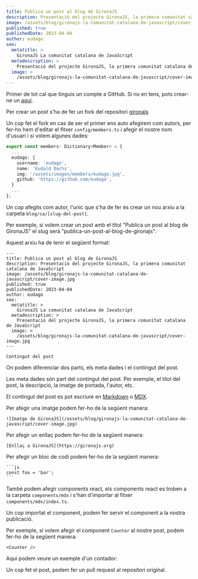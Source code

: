 ```yaml
---
title: Publica un post al blog de GironaJS
description: Presentació del projecte GironaJS, la primera comunitat catalana de JavaScript
image: /assets/blog/gironajs-la-comunitat-catalana-de-javascript/cover-image.jpg
published: true
publishedDate: 2023-04-04
author: eudago
seo:
  metatitle: >
    GironaJS La comunitat catalana de JavaScript
  metadescription: >
    Presentació del projecte GironaJS, la primera comunitat catalana de JavaScript
  image: >
    /assets/blog/gironajs-la-comunitat-catalana-de-javascript/cover-image.jpg
---
```



Primer de tot cal que tinguis un compte a GitHub. Si no en tens, pots crear-ne un [aquí](https://github.com).

Per crear un post s'ha de fer un fork del repositori [gironajs](https://github.com/gironajs/gironajs.com) 


Un cop fet el fork en cas de ser el primer ens auto afegirem com autors, per fer-ho hem d'editar el fitxer ```config/members.ts``` i afegir el nostre nom d'usuari i si volem algunes dades: 

```ts
export const members: Dictionary<Member> = {
  ...
  eudago: {
    username: 'eudago',
    name: 'Eudald Dachs', 
    img: '/assets/images/members/eudago.jpg',
    github: 'https://github.com/eudago',
  }
  ...
};

```

Un cop afegits com autor, l'unic que s'ha de fer és crear un nou arxiu a la carpeta ```blog/ca/[slug-del-post]```.

Per exemple, si volem crear un post amb el títol "Publica un post al blog de GironaJS" el slug serà "publica-un-post-al-blog-de-gironajs".

Aquest arxiu ha de tenir el següent format:

```mdx
---
title: Publica un post al blog de GironaJS
description: Presentació del projecte GironaJS, la primera comunitat catalana de JavaScript
image: /assets/blog/gironajs-la-comunitat-catalana-de-javascript/cover-image.jpg
published: true
publishedDate: 2023-04-04
author: eudago
seo:
  metatitle: >
    GironaJS La comunitat catalana de JavaScript
  metadescription: >
    Presentació del projecte GironaJS, la primera comunitat catalana de JavaScript
  image: >
    /assets/blog/gironajs-la-comunitat-catalana-de-javascript/cover-image.jpg
---

Contingut del post
```

On podem diferenciar dos parts, els meta dades i el contingut del post.

Les meta dades són part del contingut del post. Per exemple, el títol del post, la descripció, la imatge de portada, l'autor, etc.

El contingut del post es pot escriure en [Markdown](https://www.markdownguide.org/basic-syntax/) o [MDX](https://mdxjs.com/).


Per afegir una imatge podem fer-ho de la següent manera:

```mdx
![Imatge de GironaJS](/assets/blog/gironajs-la-comunitat-catalana-de-javascript/cover-image.jpg)
```

Per afegir un enllaç podem fer-ho de la següent manera:

```mdx
[Enllaç a GironaJS](https://gironajs.org)
```

Per afegir un bloc de codi podem fer-ho de la següent manera:

````mdx
```js
const foo = 'bar';
```
````

També podem afegir components react, els components react es troben a la carpeta ```components/mdx``` i s'han d'importar al fitxer ```components/mdx/index.ts```.

Un cop importat el component, podem fer servir el component a la nostra publicació.

Per exemple, si volem afegir el component ```Counter``` al nostre post, podem fer-ho de la següent manera:

```mdx
<Counter />
```

Aqui podem veure un exemple d'un contador:

<Counter />

Un cop fet el post, podem fer un pull request al repositori original.